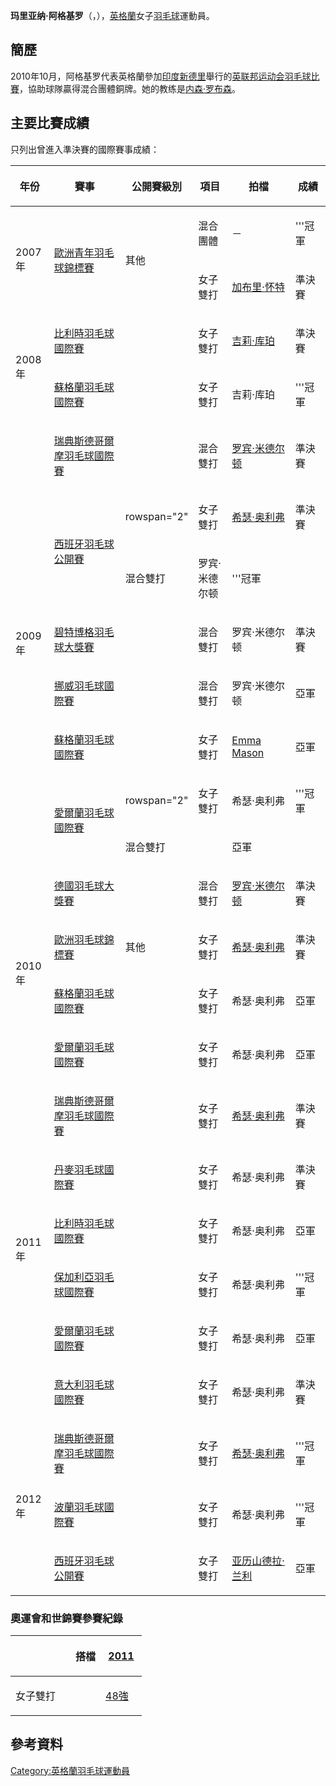 {{noteTA|G1=Badminton}}
{{Infobox 羽球選手
| playername              = 玛里亚纳·阿格基罗<br/>{{lang|en|Mariana Agathangelou}}
| image                   = 
| size                    = 
| caption                 = 
| birth_name              = 
| date_of_birth           = {{birth_date_and_age|1988|8|14}}<ref name="Personal details">{{cite web|title=Personal Details of Mariana Agathangelou|url=http://www.badmintonengland.co.uk/text.asp?section=527&sectionTitle=Mariana+Agathangelou|publisher=Badminton England|deadurl=yes|archiveurl=https://web.archive.org/web/20120424223240/http://www.badmintonengland.co.uk/text.asp?section=527&sectionTitle=Mariana+Agathangelou|archivedate=2012-04-24|access-date=2012-02-04}}{{en}}</ref> 
| place_of_birth          = {{JEY}}<ref name="Personal details"/>
| height                  = {{height|m=1.66}}<ref name="Personal details"/>
| weight                  = 
| event                   = 女子雙打
| country                 = {{UK}}
| years_active            = 
| handedness              = 左手<ref name="Personal details"/>
| coach                   = 
| highest_ranking         = 第18位（女雙-[[希瑟·奥利弗|希瑟·奥利弗]]）
| date_of_highest_ranking = 2011年2月3日<ref name="Personal details"/><ref name="ranking">[http://bwfcontent.tournamentsoftware.com/ranking/player.aspx?id=2995&player=108438 BWF World Ranking - Ranking of Mariana AGATHANGELOU (53854)]{{en}}</ref>
| current_ranking         = 第26位（女雙-[[希瑟·奥利弗|希瑟·奥利弗]]）
| date_of_current_ranking = 2012年2月2日 <ref>[http://bwfcontent.tournamentsoftware.com/ranking/category.aspx?id=2995&category=475 BWF World Ranking - BWF世界排名榜 (2/2/2012) - Women's doubles]{{en}}</ref>
| played                  = 100勝–58負（女雙）<br/>50勝–38負（混雙）
| titles                  = 
| bwf_profile             = 289E95B4-EA83-46BA-9E58-67B310CD7411
| bwf_id                  = 53854
| updated                 = 2012年2月4日
}}
{{MedalTableTop}}
{{MedalSport | 女子[[羽毛球|羽毛球]]}}
{{MedalCountry | {{ENG}}}}
{{MedalCompetition | [[英联邦运动会|英联邦运动会]]}}
{{MedalBronze | [[2010年英联邦运动会|2010年 德里]] | [[2010年英聯邦運動會羽毛球比賽|混合團體]] }}
{{MedalCompetition | [[歐洲羽毛球錦標賽|歐洲羽毛球錦標賽]]}}
{{MedalBronze| [[2010年歐洲羽毛球錦標賽|2010年 曼徹斯特]] | 女子雙打}}
{{MedalCompetition | [[歐洲青年羽毛球錦標賽|歐洲青年羽毛球錦標賽]]}}
{{MedalGold  | [[2007年歐洲青年羽毛球錦標賽|2007年 弗爾克林根]] | 混合團體 }}
{{MedalBronze| [[2007年歐洲青年羽毛球錦標賽|2007年 弗爾克林根]] | 女子雙打 }}
{{MedalBottom}}
'''玛里亚纳·阿格基罗'''（{{lang-en|'''Mariana Agathangelou'''}}，{{bd|1988年|8月14日}}），[[英格蘭|英格蘭]]女子[[羽毛球|羽毛球]]運動員。

==簡歷==
2010年10月，阿格基罗代表英格蘭參加[[印度|印度]][[新德里|新德里]]舉行的[[2010年英联邦运动会|英联邦运动会]][[2010年英聯邦運動會羽毛球比賽|羽毛球比賽]]，協助球隊贏得混合團體銅牌。她的教练是[[内森·罗布森|内森·罗布森]]。

==主要比賽成績==
只列出曾進入準決賽的國際賽事成績：
{| class=wikitable style="text-align:center; font-size:small;" 
!width="50"|年份
!width="180"|賽事
!width="80"|公開賽級別
!width="60"|項目
!width="120"|拍檔
!width="50"|成績
|-
!rowspan="2"|2007年
|rowspan="2"|[[2007年歐洲青年羽毛球錦標賽|歐洲青年羽毛球錦標賽]]
|rowspan="2"|其他
|混合團體
|－
|bgcolor="gold"|'''冠軍
|-
|女子雙打
|[[加布里·怀特|加布里·怀特]]
|bgcolor="#b8860b"|準決賽
|-
!rowspan="2"|2008年
|[[2008年比利時羽毛球國際賽|比利時羽毛球國際賽]]
|{{BWFIC}}
|女子雙打
|{{flagicon|SCO}} [[吉莉·库珀|吉莉·库珀]]
|bgcolor="#b8860b"|準決賽
|-
|[[2008年蘇格蘭羽毛球國際賽|蘇格蘭羽毛球國際賽]]
|{{BWFIC}}
|女子雙打
|{{flagicon|SCO}} 吉莉·库珀
|bgcolor="gold"|'''冠軍
|-
!rowspan="8"|2009年
|[[2009年瑞典斯德哥爾摩羽毛球國際賽|瑞典斯德哥爾摩羽毛球國際賽]]
|{{BWFIC}}
|混合雙打
|[[罗宾·米德尔顿|罗宾·米德尔顿]]
|bgcolor="#b8860b"|準決賽
|-
|rowspan="2"|[[2009年西班牙羽毛球公開賽|西班牙羽毛球公開賽]]
|rowspan="2" {{BWFIC}}
|女子雙打
|[[希瑟·奥利弗|希瑟·奥利弗]]
|bgcolor="#b8860b"|準決賽
|-
|混合雙打
|罗宾·米德尔顿
|bgcolor="gold"|'''冠軍
|-
|[[2009年碧特博格羽毛球大獎賽|碧特博格羽毛球大獎賽]]
|{{BWFGP}}
|混合雙打
|罗宾·米德尔顿
|bgcolor="#b8860b"|準決賽
|-
|[[2009年挪威羽毛球國際賽|挪威羽毛球國際賽]]
|{{BWFIC}}
|混合雙打
|罗宾·米德尔顿
|bgcolor="silver"|亞軍
|-
|[[2009年蘇格蘭羽毛球國際賽|蘇格蘭羽毛球國際賽]]
|{{BWFIC}}
|女子雙打
|{{flagicon|SCO}} [[Emma_Mason|Emma Mason]]
|bgcolor="silver"|亞軍
|-
|rowspan="2"|[[2009年愛爾蘭羽毛球國際賽|愛爾蘭羽毛球國際賽]]
|rowspan="2" {{BWFIC}}
|女子雙打
|希瑟·奥利弗
|bgcolor="gold"|'''冠軍
|-
|混合雙打
|{{nowrap|[[克里斯蒂安·约翰·斯科夫高|克里斯蒂安·约翰·斯科夫高]]}}
|bgcolor="silver"|亞軍
|-
!rowspan="4"|2010年
|[[2010年德國羽毛球大獎賽|德國羽毛球大獎賽]]
|{{BWFGP}}
|混合雙打
|[[罗宾·米德尔顿|罗宾·米德尔顿]]
|bgcolor="#b8860b"|準決賽
|-
|[[2010年歐洲羽毛球錦標賽|歐洲羽毛球錦標賽]]
|其他
|女子雙打
|[[希瑟·奥利弗|希瑟·奥利弗]]
|bgcolor="#b8860b"|準決賽
|-
|[[2010年蘇格蘭羽毛球國際賽|蘇格蘭羽毛球國際賽]]
|{{BWFIC}}
|女子雙打
|希瑟·奥利弗
|bgcolor="silver"|亞軍
|-
|[[2010年愛爾蘭羽毛球國際賽|愛爾蘭羽毛球國際賽]]
|{{BWFIS}}
|女子雙打
|希瑟·奥利弗
|bgcolor="silver"|亞軍
|-
!rowspan="6"|2011年
|[[2011年瑞典斯德哥爾摩羽毛球國際賽|瑞典斯德哥爾摩羽毛球國際賽]]
|{{BWFIC}}
|女子雙打
|[[希瑟·奥利弗|希瑟·奥利弗]]
|bgcolor="#b8860b"|準決賽
|-
|[[2011年丹麥羽毛球國際賽|丹麥羽毛球國際賽]]
|{{BWFIC}}
|女子雙打
|希瑟·奥利弗
|bgcolor="#b8860b"|準決賽
|-
|[[2011年比利時羽毛球國際賽|比利時羽毛球國際賽]]
|{{BWFIC}}
|女子雙打
|希瑟·奥利弗
|bgcolor="silver"|亞軍
|-
|[[2011年保加利亞羽毛球國際賽|保加利亞羽毛球國際賽]]
|{{BWFIC}}
|女子雙打
|希瑟·奥利弗
|bgcolor="gold"|'''冠軍
|-
|[[2011年愛爾蘭羽毛球國際賽|愛爾蘭羽毛球國際賽]]
|{{BWFIS}}
|女子雙打
|希瑟·奥利弗
|bgcolor="silver"|亞軍
|-
|[[2011年意大利羽毛球國際賽|意大利羽毛球國際賽]]
|{{BWFIC}}
|女子雙打
|希瑟·奥利弗
|bgcolor="#b8860b"|準決賽
|-
!rowspan="3"|2012年
|[[2012年瑞典斯德哥爾摩羽毛球國際賽|瑞典斯德哥爾摩羽毛球國際賽]]
|{{BWFIC}}
|女子雙打
|[[希瑟·奥利弗|希瑟·奥利弗]]
|bgcolor="gold"|'''冠軍
|-
|[[2012年波蘭羽毛球國際賽|波蘭羽毛球國際賽]]
|{{BWFIC}}
|女子雙打
|希瑟·奥利弗
|bgcolor="gold"|'''冠軍
|-
|[[2012年西班牙羽毛球公開賽|西班牙羽毛球公開賽]]
|{{BWFIC}}
|女子雙打
|[[亚历山德拉·兰利|亚历山德拉·兰利]]
|bgcolor="silver"|亞軍
|}
{{BWF賽事級別索引}}

===奧運會和世錦賽參賽紀錄===
{| class=wikitable style="text-align:center; font-size:small;" 
!
!搭檔
!width="50"|[[2011年世界羽毛球錦標賽|2011]]
|-
!width="80"|女子雙打
|align="left"|{{nowrap|[[希瑟·奥利弗|希瑟·奥利弗]]}}
|[[2011年世界羽毛球錦標賽女子雙打項目|48強]]
|}

==參考資料==
{{Reflist}}

{{DEFAULTSORT:Agathangelou, Mariana}}
[[Category:英格蘭羽毛球運動員|Category:英格蘭羽毛球運動員]]